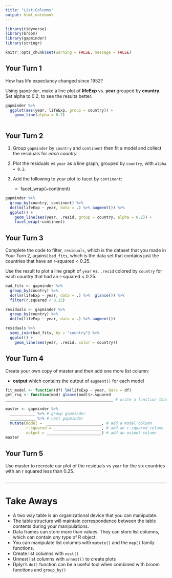 ```yaml
---
title: "List-Columns"
output: html_notebook
---
```


```r
library(tidyverse)
library(broom)
library(gapminder)
library(stringr)

knitr::opts_chunk$set(warning = FALSE, message = FALSE)
```

## Your Turn 1

How has life expectancy changed since 1952?

Using `gapminder`, make a line plot of **lifeExp** vs. **year** grouped by **country**. Set alpha to 0.2, to see the results better.

```r
gapminder %>% 
  ggplot(aes(year, lifeExp, group = country)) +
    geom_line(alpha = 0.2)
  
```

## Your Turn 2

1. Group `gapminder` by `country` and `continent` then fit a model and collect the residuals for *each country.*

2. Plot the residuals vs `year` as a line graph, grouped by `country`, with `alpha = 0.2`.

3. Add the following to your plot to facet by `continent`:

    + facet_wrap(~continent)

```r
gapminder %>% 
  group_by(country, continent) %>% 
  do(lm(lifeExp ~ year, data = .) %>% augment()) %>% 
  ggplot() +
    geom_line(aes(year, .resid, group = country, alpha = 0.2)) +
    facet_wrap(~continent)
```

## Your Turn 3

Complete the code to filter, `residuals`, which is the dataset that you made in Your Turn 2, against `bad_fits`, which is the data set that contains just the countries that have an r-squared < 0.25.

Use the result to plot a line graph of `year` vs. `.resid` colored by `country` for each country that had an r-squared < 0.25.

```r
bad_fits <- gapminder %>% 
  group_by(country) %>% 
  do(lm(lifeExp ~ year, data = .) %>%  glance()) %>% 
  filter(r.squared < 0.25) 

residuals <- gapminder %>% 
  group_by(country) %>% 
  do(lm(lifeExp ~ year, data = .) %>% augment())

residuals %>% 
  semi_join(bad_fits, by = "country") %>% 
  ggplot() +
    geom_line(aes(year, .resid, color = country))
```

## Your Turn 4

Create your own copy of master and then add one more list column: 

* **output** which contains the output of `augment()` for each model

```r
fit_model <- function(df) lm(lifeExp ~ year, data = df)
get_rsq <- function(mod) glance(mod)$r.squared
_______________________________________________ # write a function that applies augment ot a model

master <- gapminder %>% 
  ___________ %>% # group gapminder
  ___________ %>% # nest gapminder
  mutate(model =  ________________________, # add a model column
         r.squared = _____________________, # add an r.squared column
         output = ________________________) # add an output column
master
```

## Your Turn 5

Use master to recreate our plot of the residuals vs `year` for the six countries with an r squared less than 0.25.

```r
  
```

***

# Take Aways

* A two way table is an organizational device that you can manipulate.   
* The table structure will maintain correspondence between the table contents during your manipulations.  
* Data frames can store more than values. They can store list columns, which can contain _any_ type of R object.  
* You can manipulate list columns with `mutate()` and the `map()` family functions.  
* Create list columns with `nest()`  
* Unnest list columns with `unnest()` to create plots  
* Dplyr's `do()` function can be a useful tool when combined with broom functions and `group_by()`